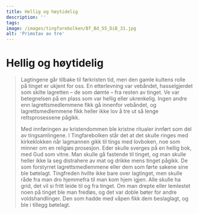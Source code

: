 ```yaml
---
title: Hellig og høytidelig
description: ''
tags:
image: /images/tingfarebolken/Bf_Bd_55_DiB_31.jpg
alt: 'Primstav av tre'
---
```



# Hellig og høytidelig 

<Blockquote 
  quote='«Lagmannen skal la ringe med den store klokka når han vil gå til tinget med lovboka.»'
  footer='Tingfarebolken, kapittel 3' />

<Spacer height={40}/>
<Container stil="initial side">
  Lagtingene går tilbake til førkristen tid, men den gamle kultens rolle på tinget er ukjent for oss. En etterlevning var vebåndet, hasselgjerdet som skilte lagretten – de som dømte – fra resten av tinget. 
  Ve var betegnelsen på en plass som var hellig eller ukrenkelig. Ingen andre enn lagrettsmedlemmene fikk gå innenfor vebåndet, og lagrettsmedlemmene fikk heller ikke lov å tre ut så lenge rettsprosessene pågikk. 
  
  Med innføringen av kristendommen ble kristne ritualer innført som del av tingsamlingene. I Tingfarebolken står det at det skulle ringes med kirkeklokken når lagmannen gikk til tings med lovboken, noe som minner om en religiøs prosesjon. Eder skulle sverges på en hellig bok, med Gud som vitne. Man skulle gå fastende til tinget, og man skulle heller ikke la seg distrahere av mat og drikke mens tinget pågikk. De som forstyrret lagrettsmedlemmene eller dem som førte sakene sine ble bøtelagt. Tingfreden hvilte ikke bare over lagtinget, men skulle råde fra man dro hjemmefra til man kom hjem igjen. Alle skulle ha grid, det vil si fritt leide til og fra tinget. Om man drepte eller lemlestet noen på tinget ble man fredløs, og det var doble bøter for andre voldshandlinger. Den som hadde med våpen fikk dem beslaglagt, og ble i tillegg bøtelagt.
</Container>

<Work id="ubb-ms-1550-4" />

<Spacer height={170}/>
